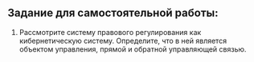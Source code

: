 ## Задание для самостоятельной работы:

1. Рассмотрите систему правового регулирования как кибернетическую систему. Определите, что в ней является объектом управления, прямой и обратной управляющей связью.
